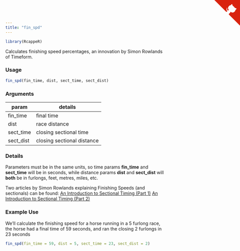 ```yaml
---
title: "fin_spd"
---
```

```r
library(RcappeR)
```

Calculates finishing speed percentages, an innovation by Simon Rowlands of Timeform.

### Usage
```r
fin_spd(fin_time, dist, sect_time, sect_dist)
```

### Arguments

param | details
------|-------
fin_time | final time
dist | race distance
sect_time | closing sectional time
sect_dist | closing sectional distance

### Details

Parameters must be in the same units, so time params **fin_time** and **sect_time** will be in seconds, while distance params **dist** and **sect_dist** will **both** be in furlongs, feet, metres, miles, etc.

Two articles by Simon Rowlands explaining Finishing Speeds (and sectionals) can be found:
[An Introduction to Sectional Timing (Part 1)](https://www.timeform.com/Racing/Articles/An_introduction_to_Sectional_Timing_Part_1)
[An Introduction to Sectional Timing (Part 2)](https://www.timeform.com/Racing/Articles/An_introduction_to_Sectional_Timing_Part_2)

### Example Use

We'll calculate the finishing speed for a horse running in a 5 furlong race, the horse had a final time of 59 seconds, and ran the closing 2 furlongs in 23 seconds

```r
fin_spd(fin_time = 59, dist = 5, sect_time = 23, sect_dist = 2)
```

<a href="https://github.com/durtal/RcappeR" class="github-corner"><svg width="80" height="80" viewBox="0 0 250 250" style="fill:#d9230f; color:#fcfcfc; position: absolute; top: 0; border: 0; right: 0;"><path d="M0,0 L115,115 L130,115 L142,142 L250,250 L250,0 Z"></path><path d="M128.3,109.0 C113.8,99.7 119.0,89.6 119.0,89.6 C122.0,82.7 120.5,78.6 120.5,78.6 C119.2,72.0 123.4,76.3 123.4,76.3 C127.3,80.9 125.5,87.3 125.5,87.3 C122.9,97.6 130.6,101.9 134.4,103.2" fill="currentColor" style="transform-origin: 130px 106px;" class="octo-arm"></path><path d="M115.0,115.0 C114.9,115.1 118.7,116.5 119.8,115.4 L133.7,101.6 C136.9,99.2 139.9,98.4 142.2,98.6 C133.8,88.0 127.5,74.4 143.8,58.0 C148.5,53.4 154.0,51.2 159.7,51.0 C160.3,49.4 163.2,43.6 171.4,40.1 C171.4,40.1 176.1,42.5 178.8,56.2 C183.1,58.6 187.2,61.8 190.9,65.4 C194.5,69.0 197.7,73.2 200.1,77.6 C213.8,80.2 216.3,84.9 216.3,84.9 C212.7,93.1 206.9,96.0 205.4,96.6 C205.1,102.4 203.0,107.8 198.3,112.5 C181.9,128.9 168.3,122.5 157.7,114.1 C157.9,116.9 156.7,120.9 152.7,124.9 L141.0,136.5 C139.8,137.7 141.6,141.9 141.8,141.8 Z" fill="currentColor" class="octo-body"></path></svg></a><style>.github-corner:hover .octo-arm{animation:octocat-wave 560ms ease-in-out}@keyframes octocat-wave{0%,100%{transform:rotate(0)}20%,60%{transform:rotate(-25deg)}40%,80%{transform:rotate(10deg)}}@media (max-width:500px){.github-corner:hover .octo-arm{animation:none}.github-corner .octo-arm{animation:octocat-wave 560ms ease-in-out}}</style>

